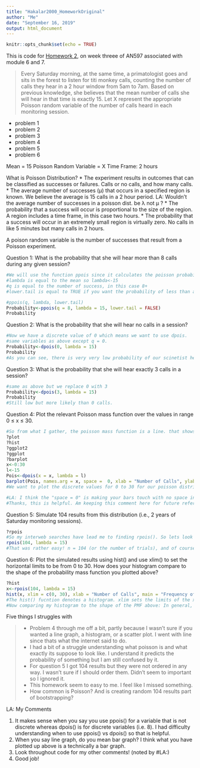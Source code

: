 ```yaml
---
title: "Hakalar2000_HomeworkOriginal"
author: "Me"
date: "September 16, 2019"
output: html_document
---
```


```r
knitr::opts_chunk$set(echo = TRUE)
```
This is code for [Homework 2](https://fuzzyatelin.github.io/bioanth-stats/homework-02.html), on week threee of AN597 associated with module 6 and 7. 

>Every Saturday morning, at the same time, a primatologist goes and sits in the forest to listen for titi monkey calls, counting the number of calls they hear in a 2 hour window from 5am to 7am. Based on previous knowledge, she believes that the mean number of calls she will hear in that time is exactly 15. Let X represent the appropriate Poisson random variable of the number of calls heard in each monitoring session.

* problem 1
* problem 2
* problem 3
* problem 4
* problem 5
* problem 6

Mean = 15
Poisson Random Variable = X
Time Frame: 2 hours

What is Poisson Distribution?
* The experiment results in outcomes that can be classified as successes or failures. Calls or no calls, and how many calls. 
* The average number of successes (μ) that occurs in a specified region is known. We believe the average is 15 calls in a 2 hour period. 
          LA: Wouldn't the average number of successes in a poisson dist. be λ not μ ?
* The probability that a success will occur is proportional to the size of the region. A region includes a time frame, in this case two hours. 
* The probability that a success will occur in an extremely small region is virtually zero. No calls in like 5 minutes but many calls in 2 hours.

A poison random variable is the number of successes that result from a Poisson experiment.

Question 1: What is the probability that she will hear more than 8 calls during any given session?
```r
#We will use the function ppois since it calculates the poisson probability for a variable that is not discrete. A discrete variable would be like exactly 8 calls, but we want to know the probablity of 8 calls and more.
#lambda is equal to the mean so lambda<-15
#q is equal to the number of success, in this case 8+
#lower.tail is equal to TRUE if you want the probability of less than a certain number and FALSE if you want probability of more than a certain number. Because we want to know the probability of the 8+ we want to use FALSE The default for this function is TRUE so we need to include lower in our function.

#ppois(q, lambda, lower.tail)
Probability<-ppois(q = 8, lambda = 15, lower.tail = FALSE)
Probability
```

Question 2: What is the probability that she will hear no calls in a session?
```r
#Now we have a discrete value of 0 which means we want to use dpois.
#same variables as above except q = 0. 
Probability<-dpois(0, lambda = 15)
Probability
#As you can see, there is very very low probability of our scinetist hearing nothing. 
```

Question 3: What is the probability that she will hear exactly 3 calls in a session?
```r
#same as above but we replace 0 with 3
Probability<-dpois(3, lambda = 15)
Probability
#Still low but more likely than 0 calls. 
```

Question 4: Plot the relevant Poisson mass function over the values in range 0 ≤ x ≤ 30.
```r
#So from what I gather, the poisson mass function is a line. that shows the distribution of probabilities for a given function. 
?plot
?hist
?ggplot2
?ggplot
?barplot
x<-0:30
l<-15
Pois<-dpois(x = x, lambda = l)
barplot(Pois, names.arg = x, space =  0, xlab = "Number of Calls", ylab = "Probability", main = "Probability Mass Function")
#We want to plot the discrete values for 0 to 30 for our poisson distribution which is why we used dpois. 

#LA: I think the "space = 0" is making your bars touch with no space in between them. If you change it to "space = 1", then the bars move apart from one another. The "names.arg" function is telling R to plot the values associated with variable "x" below the bars on the x axis, which is why we see 0-30. 
#Thanks, this is helpful. Am keeping this comment here for future reference if needed. 
```


Question 5: Simulate 104 results from this distribution (i.e., 2 years of Saturday monitoring sessions).
```r
?rpois
#So my interweb searches have lead me to finding rpois(). So lets look for a little information about rpois(). 
rpois(104, lambda = 15)
#That was rather easy! n = 104 (or the number of trials), and of course lambda still equals 15. 
```

Question 6: Plot the simulated results using hist() and use xlim() to set the horizontal limits to be from 0 to 30. How does your histogram compare to the shape of the probability mass function you plotted above?
```r
?hist
x<-rpois(104, lambda = 15)
hist(x, xlim = c(0, 30), xlab = "Number of Calls", main = "Frequency of calls over 104 observations")
#The hist() fucntion denotes a histogram. xlim sets the limits of the x axis, xlab lables the x axis and main labels the title of the histogram. 
#Now comparing my histogram to the shape of the PMF above: In general, the shape of the histogram has a peak over 15 calls (just like the PMF) and a gradual decrease in the frequency of call number as you go from higher to a lower number of calls. 
```

Five things I struggles with

>* Problem 4 through me off a bit, partly because I wasn't sure if you wanted a line graph, a histogram, or a scatter plot. I went with line since thats what the internet said to do. 
>* I had a bit of a struggle understanding what poisson is and what exactly its suppose to look like. I understand it predicts the probability of something but I am still confused by it. 
>* For question 5 I got 104 results but they were not ordered in any way. I wasn't sure if I should order them. Didn't seem to important so I ignored it. 
>* This homework seem to easy to me. I feel like I missed something.
>* How common is Poisson? And is creating random 104 results part of bootstrapping? 

LA: My Comments

1. It makes sense when you say you use ppois() for a variable that is not discrete whereas dpois() is for discrete variables (i.e. 8). I had difficulty understanding when to use ppois() vs dpois() so that is helpful. 
2. When you say line graph, do you mean bar graph? I think what you have plotted up above is a technically a bar graph.
3. Look throughout code for my other comments! (noted by #LA:)
4. Good job!
